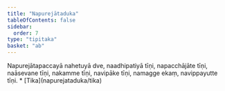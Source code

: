 ```yaml
---
title: "Napurejātaduka"
tableOfContents: false
sidebar:
  order: 7
type: "tipitaka"
basket: "ab"
---
```



<DynamicBreadcrumb />

<Division number="226">

<Paragraph number="737">
Napurejātapaccayā nahetuyā dve, naadhipatiyā tīṇi, napacchājāte tīṇi, naāsevane tīṇi, nakamme tīṇi, navipāke tīṇi, namagge ekaṃ, navippayutte tīṇi.

</Paragraph>
</Division>

<TableOfContents>
* [Tika](napurejataduka/tika)
</TableOfContents>